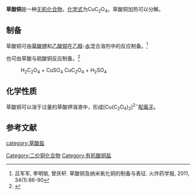 {{chembox
| Verifiedfields = 
| Watchedfields = 
| verifiedrevid = 
| Name = 草酸铜
| NameEn = Copper(II) oxalate
| ImageFileL1 = Cu2+.svg
|  ImageSizeL1 = 63px
| ImageFileR1= Oxalation.svg
|  ImageSizeR1=176px  
| ImageName = 
| IUPACName = 
| OtherNames = 
|Section1={{Chembox Identifiers
| CASNo_Ref = {{cascite|correct|CAS}}
| CASNo = 814-91-5
| CASNo_Comment = 无水
| CASNo2 = 55671-32-4
| CASNo2_Ref = {{cascite|correct|CAS}}
| CASNo2_Comment = 半水
| CASNo3 = 18901-16-1
| CASNo3_Comment = 一水
| CASNo3_Ref = {{cascite|correct|CAS}}
| UNII_Ref = 
| UNII = 
| EINECS = 
| PubChem = 
| InChI = 
| SMILES = [Cu+2].[O-]C(=O)C(=O)[O-]
  }}
|Section3={{Chembox Properties
| Formula = CuC<sub>2</sub>O<sub>4</sub>
| MolarMass = 215.114
| Appearance = 蓝色固体
| Solubility = 
| MeltingPt = 
| MeltingPt_notes = 
| Density = 
  }}
}}
'''草酸铜'''是一种[[无机化合物|无机化合物]]，[[化学式|化学式]]为CuC<sub>2</sub>O<sub>4</sub>。草酸铜加热可以分解。
==制备==
草酸铜可由[[草酸钾|草酸钾]]和[[乙酸铜|乙酸铜]]在[[乙醇|乙醇]]-[[水|水]]混合溶剂中的反应制备。<ref>吕军军, 李明愉, 曾庆轩. 草酸铜及纳米氧化铜的制备与表征. 火炸药学报, 2011, 34(1):86-90</ref>

也可由草酸与硫酸铜反应制备。<ref>{{cite book |last1=Gooch |first1=Frank Austin |title=The precipitation of copper oxalate in analysis |date=1909 |oclc=890741677 |page=448 }}</ref>
: H<sub>2</sub>C<sub>2</sub>O<sub>4</sub> + CuSO<sub>4</sub> {{eqm}} CuC<sub>2</sub>O<sub>4</sub> + H<sub>2</sub>SO<sub>4</sub>

==化学性质==
草酸铜可以溶于过量的草酸钾溶液中，形成[Cu(C<sub>2</sub>O<sub>4</sub>)<sub>2</sub>]<sup>2−</sup>[[配位化合物|配离子]]。
==参考文献==
{{reflist}}
{{铜化合物}}
{{草酸盐}}
[[Category:二价铜化合物|Category:二价铜化合物]]
[[Category:有机酸铜盐|Category:有机酸铜盐]]
[[category:草酸盐|category:草酸盐]]